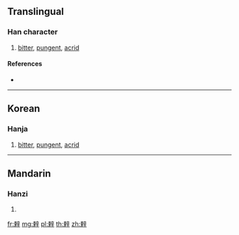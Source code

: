 {{character info/new}}
{{also|辣}}
==Translingual==

===Han character===
{{Han char|rn=160|rad=辛|as=07|sn=14|four=|canj=DLYTJ}}

# [[bitter]], [[pungent]], [[acrid]]

====References====
* {{Han ref|kx=1251.110|dkj=38645|dj=1731.030|hdz=64040.020|uh=8FA2|ud=36770}}

----

==Korean==

===Hanja===
{{ko-hanja|hangeul=[[랄]]>[[날]]|eumhun=|rv=ral>nal|mr=ral>nal|y=lal>nal}}

# [[bitter]], [[pungent]], [[acrid]]

----

==Mandarin==

===Hanzi===
{{cmn-hanzi|pin=[[là]] ([[la4]])|wg=la<sup>4</sup>}}

# {{defn|lang=cmn|sort=辛07}}

[[fr:辢]]
[[mg:辢]]
[[pl:辢]]
[[th:辢]]
[[zh:辢]]